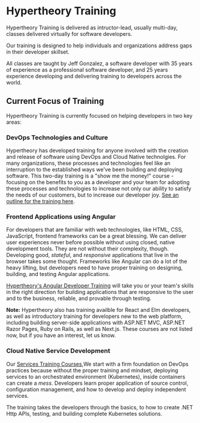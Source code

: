 # Hypertheory Training

Hypertheory Training is delivered as intructor-lead, usually multi-day, classes delivered virtually for software developers.

Our training is designed to help individuals and organizations address gaps in their developer skillset.

All classes are taught by Jeff Gonzalez, a software developer with 35 years of experience as a professional software developer, and 25 years experience developing and delivering training to developers across the world.

## Current Focus of Training

Hypertheory Training is currently focused on helping developers in two key areas:

### DevOps Technologies and Culture

Hypertheory has developed training for anyone involved with the creation and release of software using DevOps and Cloud Native technolgies. For many organizations, these processes and technologies feel like an interruption to the established ways we've been building and deploying software. This two-day training is a "show me the money!" course - focusing on the benefits to you as a developer and your team for adopting these processes and technologies to increase not only our ability to satisfy the needs of our customers, but to increase our developer joy. [See an outline for the training here](devops-training/devops-essentials).

### Frontend Applications using Angular

For developers that are familiar with web technologies, like HTML, CSS, JavaScript, frontend frameworks can be a great blessing. We can deliver user experiences never before possible without using closed, native development tools. They are not without their complexity, though. Developing good, _stateful_, and _responsive_ applications that live in the browser takes some thought. Frameworks like Angular can do a lot of the heavy lifting, but developers need to have proper training on designing, building, and testing Angular applications.

[Hypertheory's Angular Developer Training](/angular-training) will take you or your team's skills in the right direction for building applications that are responsive to the user and to the business, reliable, and provable through testing.

**Note:** Hypertheory also has training availble for React and Elm developers, as well as introductory training for developers new to the web platform, including building server-side applications with ASP.NET MVC, ASP.NET Razor Pages, Ruby on Rails, as well as Next.js. These courses are not listed now, but if you have an interest, let us know.

### Cloud Native Service Development

Our [Services Training Courses](/services-training),We start with a firm foundation on DevOps practices because without the proper training and mindset, deploying services to an orchestrated environment (Kubernetes), inside containers can create a _mess_. Developers learn proper application of source control, configuration management, and how to develop and deploy independent services.

The training takes the developers through the basics, to how to create .NET Http APIs, testing, and building complete Kubernetes solutions.
